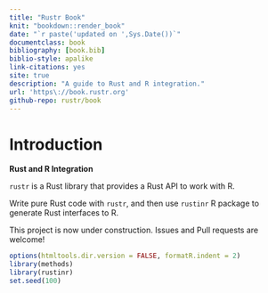 ```yaml
--- 
title: "Rustr Book"
knit: "bookdown::render_book"
date: "`r paste('updated on ',Sys.Date())`"
documentclass: book
bibliography: [book.bib]
biblio-style: apalike
link-citations: yes
site: true
description: "A guide to Rust and R integration."
url: 'https\://book.rustr.org'
github-repo: rustr/book
---
```



# Introduction

**Rust and R Integration**

`rustr` is a Rust library that provides a Rust API to work with R.

Write pure Rust code with `rustr`, and then use `rustinr` R package to generate Rust interfaces to R.

This project is now under construction. Issues and Pull requests are welcome!


```r
options(htmltools.dir.version = FALSE, formatR.indent = 2)
library(methods)
library(rustinr)
set.seed(100)
```
